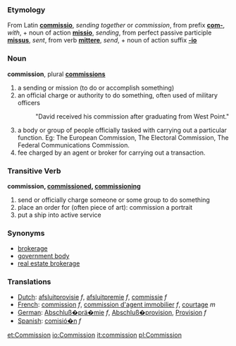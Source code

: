 ===Etymology===
From Latin '''[[commissio]]''', ''sending together'' or ''commission'', from prefix '''[[com-]]''', ''with'', + noun of action '''[[missio]]''', ''sending'', from perfect passive participle '''[[missus]]''', ''sent'', from verb '''[[mittere]]''', ''send'', + noun of action suffix '''[[-io]]'''

===Noun===
'''commission''', plural '''[[commissions]]'''

# a sending or mission (to do or accomplish something)
# an official charge or authority to do something, often used of military officers
#: "David received his commission after graduating from West Point."
# a body or group of people officially tasked with carrying out a particular function. Eg: The European Commission, The Electoral Commission, The Federal Communications Commission.
# fee charged by an agent or broker for carrying out a transaction.

=== Transitive Verb ===
'''commission, [[commissioned]], [[commissioning]]'''

# send or officially charge someone or some group to do something
# place an order for (often piece of art): commission a portrait
# put a ship into active service

===Synonyms===
*[[brokerage]]
*[[government body]]
*[[real estate brokerage]]

===Translations===
*[[Dutch]]: [[afsluitprovisie]] ''f'', [[afsluitpremie]] ''f'', [[commissie]] ''f''
*[[French]]: [[commission]] ''f'', [[commission d'agent immobilier]] ''f'', [[courtage]] ''m''
*[[German]]: [[Abschluß�prä�mie]] ''f'', [[Abschluß�provision]], [[Provision]] ''f''
*[[Spanish]]: [[comisió�n]] ''f''

[[et:Commission]]
[[io:Commission]]
[[it:commission]]
[[pl:Commission]]
